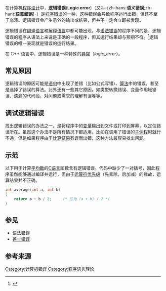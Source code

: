 {{NoteTA
|G1 = IT
}}
在计算机[[程序设计|程序设计]]中，'''逻辑错误'''('''Logic error''')（又叫-{zh-hans:'''语义错误''';zh-hant:'''語意錯誤'''}-）是[[程序错误|程序错误]]的一种，这种错误会导致程序运行出错，但还不至于崩溃。逻辑错误会产生意外的输出或结果，但并不一定会立即被发现。

逻辑错误在[[编译器|编译语言]]和[[解释器|解释语言]]中都可能出现。与[[语法错误|语法错误]]的程序不同的是，逻辑错误的程序从语法上来说是正确的一段程序，但其运行结果却与预期不符。<ref>{{cite web|url=http://msdn.microsoft.com/zh-cn/library/s9ek7a19(v=vs.90).aspx|title=了解您的 Bug：三种编程错误|publisher=Microsoft}}</ref>逻辑错误的唯一表现就是错误的运行结果。

在 C++ 语言中，逻辑错误是一种特殊的[[异常处理|异常]]（''logic_error''）。

== 常见原因 ==
逻辑错误的原因可能是[[陳述_(程式)|语句]]中出现了差错（比如公式写错）、[[算法|算法]]中的错误，甚至是选择了错误的算法。此外还有一些其它原因，如类型转换错误、变量作用域错误、遗漏的代码段、对问题或需求的理解有误等等。

== 调试逻辑错误 ==
找出逻辑错误的办法之一，是将程序中的[[变量_(程序设计)|变量]]输出到文件或打印到屏幕，以定位错误所在。虽然这个办法不是所有情况下都适用，比如在调用了错误的[[子例程|子例程]]时就行不通，但是如果程序由于[[算法|计算结果]]有误而出错，这种方法最容易找出问题。

== 示范 ==
以下用于计算[[平均数|平均数]]的[[C语言|C语言]]函数含有逻辑错误。代码中缺少了一对括号，因此程序虽然能够通过编译并运行，但由于[[运算符优先级|运算符优先级]]（先乘除，后加减）的缘故，运算结果并不正确。
<syntaxhighlight lang="c">
int average(int a, int b)
{
    return a + b / 2;     /* 应为 (a + b) / 2 */
}
</syntaxhighlight>

== 参见 ==
* [[语法错误|语法错误]]
* [[差一错误|差一错误]]

== 参考来源 ==
{{reflist}}

[[Category:计算机错误|Category:计算机错误]]
[[Category:程序语言理论|Category:程序语言理论]]


{{compu-prog-stub}}